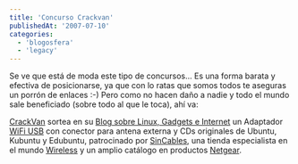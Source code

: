 ```yaml
---
title: 'Concurso Crackvan'
publishedAt: '2007-07-10'
categories:
  - 'blogosfera'
  - 'legacy'
---
```


Se ve que está de moda este tipo de concursos... Es una forma barata y efectiva de posicionarse, ya que con lo ratas que somos todos te aseguras un porrón de enlaces :-) Pero como no hacen daño a nadie y todo el mundo sale beneficiado (sobre todo al que le toca), ahí va:

[CrackVan](http://blog.crackvan.net) sortea en su [Blog sobre Linux, Gadgets e Internet](http://blog.crackvan.net) un Adaptador [WiFi USB](http://www.sincables.es/product_info.php/products_id/161?CrackVan) con conector para antena externa y CDs originales de Ubuntu, Kubuntu y Edubuntu, patrocinado por [SinCables](http://www.sincables.es?CrackVan), una tienda especialista en el mundo [Wireless](http://www.sincables.es?CrackVan) y un amplio catálogo en productos [Netgear](http://www.sincables.es/advanced_search_result.php?keywords=netgear&x=0&y=0?CrackVan).
